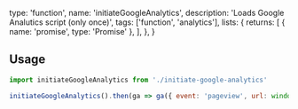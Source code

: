   type: 'function',
  name: 'initiateGoogleAnalytics',
  description: 'Loads Google Analutics script (only once)',
  tags: ['function', 'analytics'],
  lists: {
    returns: [
      { name: 'promise', type: 'Promise<Alooma>' },
    ],
  },
}

## Usage

```js
import initiateGoogleAnalytics from './initiate-google-analytics'

initiateGoogleAnalytics().then(ga => ga({ event: 'pageview', url: window.location.href }))
```
